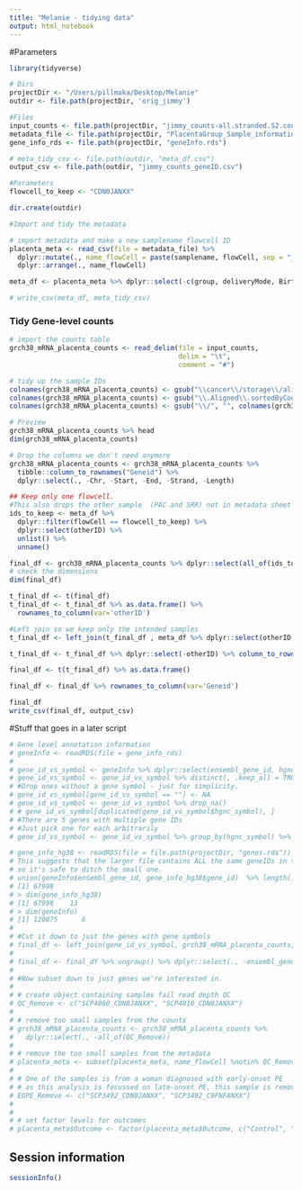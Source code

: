```yaml
---
title: "Melanie - tidying data"
output: html_notebook
---
```

#Parameters
```r
library(tidyverse)

# Dirs
projectDir <- "/Users/pillmaka/Desktop/Melanie"
outdir <- file.path(projectDir, 'orig_jimmy')

#Files
input_counts <- file.path(projectDir, "jimmy_counts-all.stranded.S2.count.tsv")
metadata_file <- file.path(projectDir, "PlacentaGroup_Sample_information.csv")
gene_info_rds <- file.path(projectDir, "geneInfo.rds")

# meta_tidy_csv <- file.path(outdir, "meta_df.csv")
output_csv <- file.path(outdir, "jimmy_counts_geneID.csv")

#Parameters
flowcell_to_keep <- "CDN0JANXX" 

dir.create(outdir)
```

```r
#Import and tidy the metadata

# import metadata and make a new samplename_flowcell ID
placenta_meta <- read_csv(file = metadata_file) %>% 
  dplyr::mutate(., name_flowCell = paste(samplename, flowCell, sep = "_")) %>% 
  dplyr::arrange(., name_flowCell)

meta_df <- placenta_meta %>% dplyr::select(-c(group, deliveryMode, Birthweight, jimmyBatch, machineID, RIN, reportedOutcome))

# write_csv(meta_df, meta_tidy_csv)
```

### Tidy Gene-level counts
```r
# import the counts table
grch38_mRNA_placenta_counts <- read_delim(file = input_counts,
                                          delim = "\t",
                                          comment = "#")

# tidy up the sample IDs
colnames(grch38_mRNA_placenta_counts) <- gsub("\\cancer\\/storage\\/alignments\\/CORE\\/placenta\\/hg38\\_STAR_bam\\/", "", colnames(grch38_mRNA_placenta_counts))
colnames(grch38_mRNA_placenta_counts) <- gsub("\\.Aligned\\.sortedByCoord\\.out\\.bam", "", colnames(grch38_mRNA_placenta_counts))
colnames(grch38_mRNA_placenta_counts) <- gsub("\\/", "", colnames(grch38_mRNA_placenta_counts))

# Preview
grch38_mRNA_placenta_counts %>% head
dim(grch38_mRNA_placenta_counts)

# Drop the columns we don't need anymore
grch38_mRNA_placenta_counts <- grch38_mRNA_placenta_counts %>% 
  tibble::column_to_rownames("Geneid") %>% 
  dplyr::select(., -Chr, -Start, -End, -Strand, -Length)

## Keep only one flowcell.
#This also drops the other sample  (PAC and SRR) not in metadata sheet
ids_to_keep <- meta_df %>% 
  dplyr::filter(flowCell == flowcell_to_keep) %>% 
  dplyr::select(otherID) %>% 
  unlist() %>% 
  unname()

final_df <- grch38_mRNA_placenta_counts %>% dplyr::select(all_of(ids_to_keep))
# check the dimensions
dim(final_df)

t_final_df <- t(final_df)
t_final_df <- t_final_df %>% as.data.frame() %>% 
  rownames_to_column(var='otherID')

#Left join so we keep only the intended samples
t_final_df <- left_join(t_final_df , meta_df %>% dplyr::select(otherID, samplename), by="otherID")

t_final_df <- t_final_df %>% dplyr::select(-otherID) %>% column_to_rownames(var='samplename')

final_df <- t(t_final_df) %>% as.data.frame()

final_df <- final_df %>% rownames_to_column(var='Geneid')

final_df
write_csv(final_df, output_csv)
```

#Stuff that goes in a later script
```r
# Gene level annotation information
# geneInfo <- readRDS(file = gene_info_rds)
# 
# gene_id_vs_symbol <- geneInfo %>% dplyr::select(ensembl_gene_id, hgnc_symbol) 
# gene_id_vs_symbol <- gene_id_vs_symbol %>% distinct(, .keep_all = TRUE)
# #Drop ones without a gene symbol - just for simplicity.
# gene_id_vs_symbol[gene_id_vs_symbol == ""] <- NA
# gene_id_vs_symbol <- gene_id_vs_symbol %>% drop_na()
# # gene_id_vs_symbol[duplicated(gene_id_vs_symbol$hgnc_symbol), ] 
# #There are 5 genes with multiple gene IDs
# #Just pick one for each arbitrarily
# gene_id_vs_symbol <- gene_id_vs_symbol %>% group_by(hgnc_symbol) %>% slice(1)

# gene_info_hg38 <- readRDS(file = file.path(projectDir, "genes.rds"))
# This suggests that the larger file contains ALL the same geneIDs in the small one
# so it's safe to ditch the small one.
# union(geneInfo$ensembl_gene_id, gene_info_hg38$gene_id)  %>% length()
# [1] 67998
# > dim(gene_info_hg38)
# [1] 67998    13
# > dim(geneInfo)
# [1] 120075      6
# 
# #Cut it down to just the genes with gene symbols
# final_df <- left_join(gene_id_vs_symbol, grch38_mRNA_placenta_counts, join_by(ensembl_gene_id == gene_id))
# 
# final_df <- final_df %>% ungroup() %>% dplyr::select(., -ensembl_gene_id) %>% column_to_rownames(var="hgnc_symbol")
# 
# #Now subset down to just genes we're interested in.
# 
# # create object containing samples fail read depth QC
# QC_Remove <- c("SCP4060_CDN0JANXX", "SCP4010_CDN0JANXX")
# 
# # remove too small samples from the counts
# grch38_mRNA_placenta_counts <- grch38_mRNA_placenta_counts %>%
#   dplyr::select(., -all_of(QC_Remove))
# 
# # remove the too small samples from the metadata
# placenta_meta <- subset(placenta_meta, name_flowCell %notin% QC_Remove)
# 
# # One of the samples is from a woman diagnosed with early-onset PE
# # as this analysis is focussed on late-onset PE, this sample is removed
# EOPE_Remove <- c("SCP3492_CDN0JANXX", "SCP3492_C9FNFANXX")
# 
# 
# # set factor levels for outcomes
# placenta_meta$Outcome <- factor(placenta_meta$Outcome, c("Control", "PE"))
```

## Session information
```r

sessionInfo()

```



